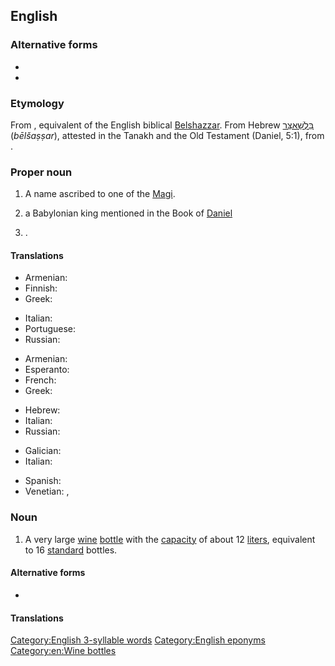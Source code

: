 {{also|balthazar}}
==English==

===Alternative forms===
* {{l|en|Balthasar}}
* {{l|en|Belshazzar}}

===Etymology===
From {{etyl|la|en}} {{m|la|Balthasar}}, equivalent of the English biblical [[Belshazzar]]. From Hebrew [[בֵּלְשַׁאצַּר]] (''bēlšaṣṣar''), attested in the Tanakh and the Old Testament (Daniel, 5:1), from {{etyl|akk|en}} {{m|akk|𒂗𒈗𒋀|tr=bēl-šarra-uṣṣur|lit=May [[Bel]] protect the king}}.

===Proper noun===
{{en-proper noun}}

# A name ascribed to one of the [[Magi]].
# {{lb|en|Biblical character}} a Babylonian king mentioned in the Book of [[Daniel]]
# {{given name|en|male|from=Old Persian}}.

====Translations====
{{trans-top|one of the Magi}}
* Armenian: {{t|hy|Բաղդասար|sc=Armn}}
* Finnish: {{t|fi|Balthasar}}
* Greek: {{t|el|Βαλτάσαρ|m}}
{{trans-mid}}
* Italian: {{t+|it|Baldassarre|m}}
* Portuguese: {{t|pt|Baltasar|m}}
* Russian: {{t+|ru|Бальтаза́р}}
{{trans-bottom}}

{{trans-top|Babylonian king}}
* Armenian: {{t|hy|Բաղդասար|sc=Armn}}
* Esperanto: {{t|eo|Belŝacaro}}
* French: {{t+|fr|Balthazar}}
* Greek: {{t|el|Βαλτάσαρ|m}}
{{trans-mid}}
* Hebrew: {{t|he|בֵּלְשַׁאצַּר|m|tr=belshatzár}}
* Italian: {{t|it|Baldassar|m}}
* Russian: {{t+|ru|Валтаса́р}}
{{trans-bottom}}

{{trans-top|male given name}}
* Galician: {{t+|gl|Baltasar}}
* Italian: {{t+|it|Baldassarre|m}}
{{trans-mid}}
* Spanish: {{t+|es|Baltasar}} 
* Venetian: {{t+|vec|Baldisèra|m}}, {{t|vec|Baldi|m}}
{{trans-bottom}}

===Noun===
{{en-noun}}

# A very large [[wine]] [[bottle]] with the [[capacity]] of about 12 [[liter]]s, equivalent to 16 [[standard]] bottles.

====Alternative forms====
* {{l|en|balthazar}}

====Translations====
{{trans-top|very large wine bottle}}
{{trans-mid}}
{{trans-bottom}}

[[Category:English 3-syllable words]]
[[Category:English eponyms]]
[[Category:en:Wine bottles]]